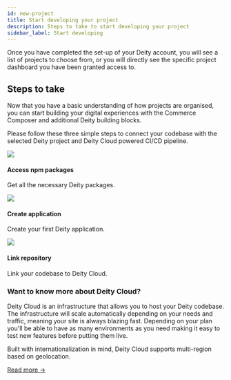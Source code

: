 ```yaml
---
id: new-project
title: Start developing your project
description: Steps to take to start developing your project
sidebar_label: Start developing
---
```



 
<p className="desc pb20">Once you have completed the set-up of your Deity account, you will see a list of projects to choose from, or you will directly see the specific project dashboard you have been granted access to.</p>

## Steps to take

Now that you have a basic understanding of how projects are organised, you can start building your digital experiences with the Commerce Composer and additional Deity building blocks.

Please follow these three simple steps to connect your codebase with the selected Deity project and Deity Cloud powered CI/CD pipeline. 


<div className="flex mb80 brighten">
  <Card to="../getting-started/access-packages">
    <img src="/docs/img/icons/package.svg" />
    <h4>Access npm packages</h4>
    <p>Get all the necessary Deity packages.</p>
  </Card>
  <Card to="../getting-started/create-application">
    <img src="/docs/img/icons/deity.svg" />
    <h4>Create application</h4>
    <p>Create your first Deity application.</p>
  </Card>
  <Card to="../getting-started/link-repository">
    <img src="/docs/img/icons/repository.svg" />
    <h4>Link repository</h4>
    <p>Link your codebase to Deity Cloud.</p>
  </Card>
</div>


### Want to know more about Deity Cloud?

Deity Cloud is an infrastructure that allows you to host your Deity codebase. The infrastructure will scale automatically depending on your needs and traffic, meaning your site is always blazing fast. Depending on your plan you'll be able to have as many environments as you need making it easy to test new features before putting them live.

Built with internationalization in mind, Deity Cloud supports multi-region based on geolocation.

[Read more →](/docs/console/cloud/about)
